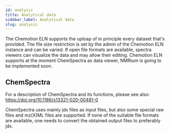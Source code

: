 ```yaml
---
id: analysis
title: Analytical data 
sidebar_label: Analytical data 
slug: analysis
---
```


The Chemotion ELN supports the uploap of in principle every dataset that's provided. The file size restriction is set by the admin of the Chemotion ELN instance and can be varied. 
If open file formats are available, spectra viewers can visualize the data and may allow their editing. Chemotion ELN supports at the moment ChemSpectra as data viewer, NMRium is going to be implemented soon.

## ChemSpectra

For a description of ChemSpectra and its functions, please see also: 
https://doi.org/10.1186/s13321-020-00481-0

ChemSpectra uses mainly jdx files as input files, but also some special raw files and mz(X)ML files are supported. If none of the suitable file formats are available, one needs to convert the obtained output files to preferably jdx.  




